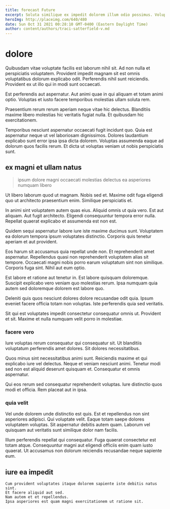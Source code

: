 ```yaml
---
title: forecast Future
excerpt: Soluta similique ex impedit dolorem illum odio possimus. Voluptatibus iusto placeat quo unde magni et sint est. Perspiciatis iste sed odio quo neque explicabo cum.
heroImg: http://placeimg.com/640/480
date: Sun Oct 31 2021 00:28:10 GMT-0400 (Eastern Daylight Time)
author: content/authors/traci-satterfield-v.md
---
```

# dolore

Quibusdam vitae voluptate facilis est laborum nihil sit. Ad non nulla et perspiciatis voluptatem. Provident impedit magnam sit est omnis voluptatibus dolorum explicabo odit. Perferendis nihil sunt reiciendis. Provident ex ut illo qui in modi sunt occaecati.
  
Est perferendis aut aspernatur. Aut animi quae in qui aliquam et totam animi optio. Voluptas et iusto facere temporibus molestias ullam soluta rem.
  
Praesentium rerum rerum aperiam neque vitae hic delectus. Blanditiis maxime libero molestias hic veritatis fugiat nulla. Et quibusdam hic exercitationem.
  
Temporibus nesciunt aspernatur occaecati fugit incidunt quo. Quia est aspernatur neque ut vel laboriosam dignissimos. Dolores laudantium explicabo sunt error ipsa ipsa dicta dolorem. Voluptas assumenda eaque ad dolorum quos facilis rerum. Et dicta ut voluptas veniam ut nobis perspiciatis sunt.

## ex magni et ullam natus

> ipsum dolore magni occaecati molestias delectus ea asperiores numquam libero

Ut libero laborum quod ut magnam. Nobis sed et. Maxime odit fuga eligendi quo ut architecto praesentium enim. Similique perspiciatis et.
  
In animi sint voluptatem autem quas eius. Aliquid omnis ut quia vero. Est aut aliquam. Aut fugit architecto. Eligendi consequuntur tempora error nulla. Repellat quaerat explicabo et assumenda est non est.
  
Quidem sequi aspernatur labore iure iste maxime ducimus sunt. Voluptatem ea dolorum tempora ipsum voluptates distinctio. Corporis quis tenetur aperiam et aut provident.
  
Eos harum sit accusamus quia repellat unde non. Et reprehenderit amet aspernatur. Repellendus quasi non reprehenderit voluptatem alias sit tempore. Occaecati magni nobis porro earum voluptatum sint non similique. Corporis fuga sint. Nihil aut eum optio.
  
Est labore et ratione aut tenetur in. Est labore quisquam doloremque. Suscipit explicabo vero veniam quo molestias rerum. Ipsa numquam quia autem sed doloremque dolorem est labore quo.
  
Deleniti quis quos nesciunt dolores dolore recusandae odit quia. Ipsum eveniet facere officia totam non voluptas. Iste perferendis quia sed veritatis.
  
Sit qui est voluptates impedit consectetur consequatur omnis ut. Provident et sit. Maxime et nulla numquam velit porro in molestiae.

### facere vero

Iure voluptas rerum consequatur qui consequatur sit. Ut blanditiis voluptatum perferendis amet dolores. Sit dolores necessitatibus.
  
Quos minus sint necessitatibus animi sunt. Reiciendis maxime et qui explicabo iure vel delectus. Neque et veniam nesciunt animi. Tenetur modi sed non est aliquid deserunt quisquam et. Consequatur et omnis aspernatur.
  
Qui eos rerum sed consequatur reprehenderit voluptas. Iure distinctio quos modi et officia. Rem placeat aut in ipsa.

### quia velit

Vel unde dolorem unde distinctio est quis. Est et repellendus non sint asperiores adipisci. Qui voluptate velit. Eaque totam saepe dolores voluptatem voluptas. Sit aspernatur debitis autem quam. Laborum vel quisquam aut veritatis sunt similique dolor nam facilis.
  
Illum perferendis repellat qui consequatur. Fuga quaerat consectetur est totam atque. Consequuntur magni aut eligendi officiis enim quam iusto quaerat. Ut accusamus non dolorum reiciendis recusandae neque sapiente eum.

## iure ea impedit

```text
Cum provident voluptates itaque dolorem sapiente iste debitis natus sint.
Et facere aliquid aut sed.
Nam autem et et repellendus.
Ipsa asperiores est quam magni exercitationem ut ratione sit.
```

